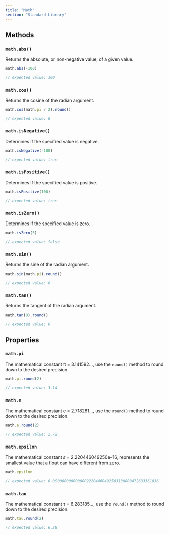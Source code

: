 ```yaml
---
title: "Math"
section: "Standard Library"
---
```


## Methods

### `math.abs()`

Returns the absolute, or non-negative value, of a given value.

```typescript
math.abs(-100)

// expected value: 100
```

### `math.cos()`

Returns the cosine of the radian argument.

```typescript
math.cos(math.pi / 2).round()

// expected value: 0
```

### `math.isNegative()`

Determines if the specified value is negative.

```typescript
math.isNegative(-100)

// expected value: true
```

### `math.isPositive()`

Determines if the specified value is positive.

```typescript
math.isPositive(100)

// expected value: true
```

### `math.isZero()`

Determines if the specified value is zero.

```typescript
math.isZero(5)

// expected value: false
```

### `math.sin()`

Returns the sine of the radian argument.

```typescript
math.sin(math.pi).round()

// expected value: 0
```

### `math.tan()`

Returns the tangent of the radian argument.

```typescript
math.tan(0).round()

// expected value: 0
```

## Properties

### `math.pi`
The mathematical constant π = 3.141592…, use the `round()` method to round down to the desired precision.

```typescript
math.pi.round(2)

// expected value: 3.14
```

### `math.e`
The mathematical constant e = 2.718281…, use the `round()` method to round down to the desired precision.

```typescript
math.e.round(2)

// expected value: 2.72
```

### `math.epsilon`
The mathematical constant 𝜀 = 2.220446049250e-16, represents the smallest value that a float can have different from zero.

```typescript
math.epsilon

// expected value: 0.00000000000000022204460492503130808472633361816
```

### `math.tau`
The mathematical constant τ = 6.283185…, use the `round()` method to round down to the desired precision.

```typescript
math.tau.round(2)

// expected value: 6.28
```